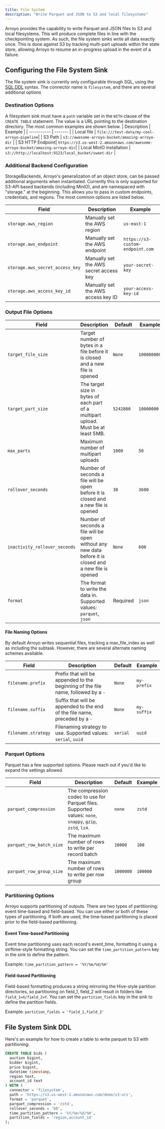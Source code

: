 ```yaml
---
title: File System
description: "Write Parquet and JSON to S3 and local filesystems"
---
```


Arroyo provides the capability to write Parquet and JSON files to S3 and local filesystems.
This will produce complete files in line with the checkpointing system.
As such, the file system sinks write all data exactly once.
This is done against S3 by tracking multi-part uploads within the state store, 
allowing Arroyo to resume an in-progress upload in the event of a failure.

## Configuring the File System Sink

The file system sink is currently only configurable through SQL,
 using the [SQL DDL](/sql/ddl) syntax.
 The connector name is `filesystem`, and there are several additional options
 
 ### Destination Options
A filesystem sink must have a `path` variable set in the `WITH` clause of the `CREATE TABLE` statement.
The value is a URL pointing to the destination directory. The most common examples are shown below.
 |  Description | Example |
 |  ----------- | ------- |
 | Local file | `file:///test-data/my-cool-arroyo-pipeline`|
 | S3 Path | `s3://awesome-arroyo-bucket/amazing-arroyo-dir` |
 | S3 HTTP Endpoint| `https://s3.us-west-2.amazonaws.com/awesome-arroyo-bucket/amazing-arroyo-dir`|
 | Local MinIO installation | `s3://http://localhost:9123/local_bucket/sweet-dir` |

### Additional Backend Configuration

StorageBackends, Arroyo's generalization of an object store, can be passed additional arguments when instantiated.
Currently this is only supported for S3-API based backends (including MinIO), and are namespaced with "storage." at the beginning.
This allows you to pass in custom endpoints, credentials, and regions. The most common options are listed below.

| Field | Description | Example |
| ----- | ----------- | ------- |
| `storage.aws_region` | Manually set the AWS region | `us-east-1` |
| `storage.aws_endpoint` | Manually set the AWS endpoint | `https://s3-custom-endpoint.com` |
| `storage.aws_secret_access_key` | Manually set the AWS secret access key | `your-secret-key` |
| `storage.aws_access_key_id` | Manually set the AWS access key ID | `your-access-key-id` |

### Output File Options
| Field | Description | Default | Example |
| ----- | ----------- | -------- | ------- |
| `target_file_size` | Target number of bytes in a file before it is closed and a new file is opened | `None` | `100000000` |
| `target_part_size` | The target size in bytes of each part of a multipart upload. Must be at least 5MB. | `5242880` | `10000000`|
| `max_parts` | Maximum number of multipart uploads | `1000` | `50` |
| `rollover_seconds` | Number of seconds a file will be open before it is closed and a new file is opened | `30` | `3600` |
| `inactivity_rollover_seconds` | Number of seconds a file will be open without any new data before it is closed and a new file is opened | `None` | `600` |
| `format` | The format to write the data in. Supported values: `parquet`, `json` | Required | `json` |

#### File Naming Options
By default Arroyo writes sequential files, tracking a max_file_index as well as including the subtask.
However, there are several alternate naming schemes available.

| Field | Description | Default | Example |
| ----- | ----------- | -------- | ------- |
| `filename.prefix` | Prefix that will be appended to the beginning of the file name, followed by a `-` | `None` | `my-prefix` |
| `filename.suffix` | Suffix that will be appended to the end of the file name, preceded by a `-` | `None` | `my-suffix` |
| `filename.strategy` | Filenaming strategy to use. Supported values: `serial`, `uuid` | `serial` | `uuid` |

### Parquet Options
Parquet has a few supported options. Please reach out if you'd like to expand the settings allowed.

| Field | Description | Default | Example |
| ----- | ----------- | -------- | ------- |
| `parquet_compression` | The compression codec to use for Parquet files. Supported values: `none`, `snappy`, `gzip`, `zstd`, `lz4`. | `none` | `zstd` |
| `parquet_row_batch_size` | The maximum number of rows to write per record batch | `10000` | `100`|
| `parquet_row_group_size` | The maximum number of rows to write per row group | `1000000` | `100000` |

### Partitioning Options
Arroyo supports partitioning of outputs. There are two types of partitioning: event time-based and field-based.
You can use either or both of these types of partitioning.
If both are used, the time-based partitioning is placed prior to the field-based partitioning.

#### Event Time-based Partitioning
Event time partitioning uses each record's event_time, formatting it using a strftime-style formatting string.
You can set the `time_partition_pattern` key in the sink to define the pattern.

Example:
`time_partition_pattern = '%Y/%m/%d/%H'`

#### Field-based Partitioning
Field-based formatting produces a string mirroring the Hive-style partition directories,
so partitioning on field_1, field_2 will result in folders like `field_1=X/field_2=Y`.
 You can set the `partition_fields` key in the sink to define the partition fields.

Example:
`partition_fields = 'field_1,field_2'`

## File System Sink DDL

Here's an example for how to create a table to write parquet to S3 with partitioning:
```sql
CREATE TABLE bids (
  auction bigint,
  bidder bigint,
  price bigint,
  datetime timestamp,
  region text,
  account_id text
) WITH (
  connector = 'filesystem',
  path = 'https://s3.us-west-2.amazonaws.com/demo/s3-uri',
  format = 'parquet',
  parquet_compression = 'zstd',
  rollover_seconds = '60',
  time_partition_pattern = '%Y/%m/%d/%H',
  partition_fields = 'region,account_id'
);
```